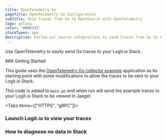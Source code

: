 ```yaml
---
title: OpenTelemetry Go
pageTitle: OpenTelemetry Go Configuration
subTitle: Ship traces from Go to OpenSearch with OpenTelemetry
logo: golang
color: "#00b1d1"
stackTypes: apm
description: Follow our source integrations to send traces from Go to OpenSearch with OpenTelemetry. Ship Go data to your Logit.io stacks.
---
```


Use OpenTelemetry to easily send Go traces to your Logit.io Stack.

<Steps>
  ### Getting Started

  This guide uses the 
  [OpenTelemetry Go collector example](https://github.com/open-telemetry/opentelemetry-go/blob/main/example/otel-collector/main.go) 
  application as its starting point with some modifications to allow the traces to be sent to your Logit.io Stack.

  This code is added to `main.go` and when run will send the example traces to your Logit.io Stack to be viewed in Jaeger.
        
  <Tabs items={["HTTPS", "gRPC"]}>
  
  <Tab>
    <GoOtlpExporterSettings protocol="http" port="@opentelemetry.httpsPort" />
  </Tab>

  <Tab>
    <GoOtlpExporterSettings protocol="grpc" port="@opentelemetry.grpcPort" />
  </Tab>

  </Tabs>

  ### Launch Logit.io to view your traces

  <LaunchStack utmMedium="apm" utmCampaign="golang" source="apm_golang_grpc" />

  ### How to diagnose no data in Stack

  <DiagnoseNoData />
</Steps>